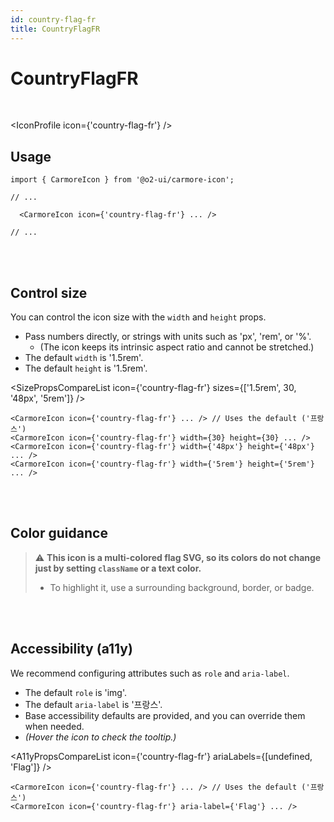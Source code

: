 ```yaml
---
id: country-flag-fr
title: CountryFlagFR
---
```




# CountryFlagFR

<br />

<IconProfile icon={'country-flag-fr'} />

## Usage

```tsx
import { CarmoreIcon } from '@o2-ui/carmore-icon';

// ...

  <CarmoreIcon icon={'country-flag-fr'} ... />

// ...
```

<br />
<br />

## Control size

You can control the icon size with the `width` and `height` props.

- Pass numbers directly, or strings with units such as 'px', 'rem', or '%'.
  - (The icon keeps its intrinsic aspect ratio and cannot be stretched.)
- The default `width` is '1.5rem'.
- The default `height` is '1.5rem'.

<SizePropsCompareList icon={'country-flag-fr'} sizes={['1.5rem', 30, '48px', '5rem']} />

```tsx
<CarmoreIcon icon={'country-flag-fr'} ... /> // Uses the default ('프랑스')
<CarmoreIcon icon={'country-flag-fr'} width={30} height={30} ... />
<CarmoreIcon icon={'country-flag-fr'} width={'48px'} height={'48px'} ... />
<CarmoreIcon icon={'country-flag-fr'} width={'5rem'} height={'5rem'} ... />
```

<br />
<br />

## Color guidance

> ⚠️ <b>This icon is a multi-colored flag SVG, so its colors do not change just by setting `className` or a text color.</b>
>
> - To highlight it, use a surrounding background, border, or badge.

<br />
<br />

## Accessibility (a11y)

We recommend configuring attributes such as `role` and `aria-label`.

- The default `role` is 'img'.
- The default `aria-label` is '프랑스'.
- Base accessibility defaults are provided, and you can override them when needed.
- _(Hover the icon to check the tooltip.)_

<A11yPropsCompareList icon={'country-flag-fr'} ariaLabels={[undefined, 'Flag']} />

```tsx
<CarmoreIcon icon={'country-flag-fr'} ... /> // Uses the default ('프랑스')
<CarmoreIcon icon={'country-flag-fr'} aria-label={'Flag'} ... />
```
